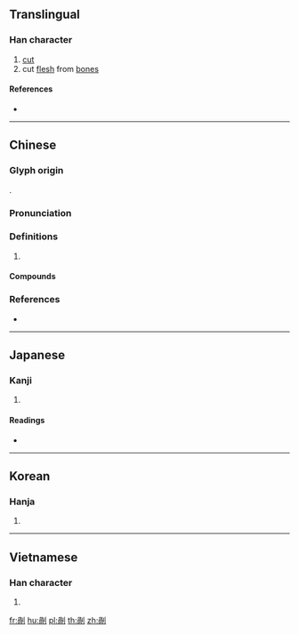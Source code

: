 {{character info/new}}
{{also|剐}}
==Translingual==

===Han character===
{{Han char|rn=18|rad=刀|as=09|sn=11|four=72200|canj=BBLN|ids=⿰咼刂}}

# [[cut]]
# cut [[flesh]] from [[bone]]s

====References====
* {{Han ref|kx=0142.200|dkj=02094|dj=0322.050|hdz=10345.010|uh=526E|ud=21102|bh=D46C|bd=54380}}

----

==Chinese==
{{zh-forms|s=剐|alt=𠮠}}

===Glyph origin===
{{Han etym}}
{{Han compound|咼|刀|t2=knife|ls=ic}}.

===Pronunciation===
{{zh-pron
|m=guǎ
|c=waa2,gwaa2
|mc=y
|oc=y
|cat=
}}

===Definitions===
{{zh-hanzi}}

# {{rfdef|zh}}

====Compounds====
{{zh-der|凌遲碎剮|剖剮|剮刑|千刀萬剮|萬剮千刀|鈍刀慢剮}}

===References===
* {{R:yue:Hanzi}}

----

==Japanese==

===Kanji===
{{ja-kanji|grade=|rs=刀09}}

# {{defn|lang=ja|sort=刀09}}

====Readings====
* {{ja-readings|on=[[か]] (ka), [[け]] (ke)|kun=[[さく]] (saku)}}

----

==Korean==

===Hanja===
{{ko-hanja|hangeul=과|rv=gwa|mr=kwa}}

# {{defn|lang=ko|sort=刀09}}

----

==Vietnamese==

===Han character===
{{vi-hantu|[[quả]], [[qua]]|rs=刀09}}

# {{defn|vi|sort=刀09}}

[[fr:剮]]
[[hu:剮]]
[[pl:剮]]
[[th:剮]]
[[zh:剮]]